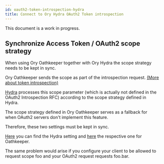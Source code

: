```yaml
---
id: oauth2-token-introspection-hydra
title: Connect to Ory Hydra OAuth2 Token introspection
---
```


This document is a work in progress.

## Synchronize Access Token / OAuth2 scope strategy

When using Ory Oathkeeper together with Ory Hydra the scope strategy needs to be kept in sync.

Ory Oathkeeper sends the scope as part of the introspection request.
[(More about token introspection)](https://www.oauth.com/oauth2-servers/token-introspection-endpoint/)

[Hydra](https://www.ory.sh/hydra/docs/guides/oauth2-token-introspection/) processes this scope parameter (which is actually not
defined in the OAuth2 Introspection RFC) according to the scope strategy defined in Hydra.

The scope strategy defined in Ory Oathkeeper serves as a fallback for when OAuth2 servers don't implement this feature.

Therefore, these two settings must be kept in sync.

[Here](https://www.ory.sh/hydra/docs/reference/api#parameters-27) you can find the Hydra setting and
[here](https://www.ory.sh/oathkeeper/docs/v0.37/pipeline/authn/#configuration-5) the respective one for Oathkeeper.

The same problem would arise if you configure your client to be allowed to request scope foo and your OAuth2 request requests
foo.bar.
